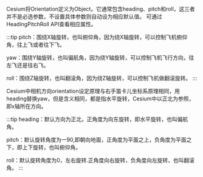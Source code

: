 Cesium将Orientation定义为Object。它通常包含heading、pitch和roll，这三者并不是必选参数，不设置具体参数则自动设为相应默认值。 可通过HeadingPitchRoll API查看相应属性。

:::tip
pitch：围绕X轴旋转，也叫俯仰角，因为绕X轴旋转，可以控制飞机俯仰角，往上飞或者往下飞。

yaw：围绕Y轴旋转，也叫偏航角，因为绕Y轴旋转，可以控制飞机飞行方向，往左飞还是往右飞。

roll：围绕Z轴旋转，也叫翻滚角，因为绕Z轴旋转，可以控制飞机做翻滚旋转。
:::

Cesium中相机方向orientation设定原理与右手笛卡儿坐标系原理相同，用heading替换yaw，但是含义相同，都是指水平旋转，Cesium中以正北为参照，即x轴所在方向。

:::tip
heading：默认方向为正北，正角度为向东旋转，即水平旋转，也叫偏航角。

pitch：默认旋转角度为一90,即朝向地面，正角度为平面之上，负角度为平面之下，即上下旋转，也叫俯仰角。

roll：默认旋转角度为0，左右旋转.正角度向右旋转，负角度向左旋转，也叫翻滚角。
:::

